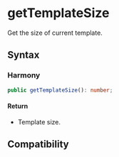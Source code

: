 # getTemplateSize

Get the size of current template.

## Syntax

### Harmony

```typescript
public getTemplateSize(): number;
```

#### Return
- Template size.

## Compatibility


<LegacyCompatTable metadata="lynx-native-api/template-bundle/get-template-size" />